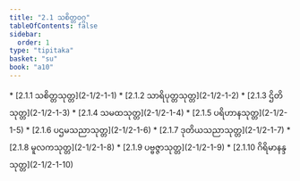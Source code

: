```yaml
---
title: "2.1 သစိတ္တဝဂ္ဂ"
tableOfContents: false
sidebar:
  order: 1
type: "tipitaka"
basket: "su"
book: "a10"
---
```



<DynamicBreadcrumb />



<TableOfContents book="a10" section="2.1">
* [2.1.1 သစိတ္တသုတ္တ](2-1/2-1-1)
* [2.1.2 သာရိပုတ္တသုတ္တ](2-1/2-1-2)
* [2.1.3 ဌိတိသုတ္တ](2-1/2-1-3)
* [2.1.4 သမထသုတ္တ](2-1/2-1-4)
* [2.1.5 ပရိဟာနသုတ္တ](2-1/2-1-5)
* [2.1.6 ပဌမသညာသုတ္တ](2-1/2-1-6)
* [2.1.7 ဒုတိယသညာသုတ္တ](2-1/2-1-7)
* [2.1.8 မူလကသုတ္တ](2-1/2-1-8)
* [2.1.9 ပဗ္ဗဇ္ဇာသုတ္တ](2-1/2-1-9)
* [2.1.10 ဂိရိမာနန္ဒသုတ္တ](2-1/2-1-10)
</TableOfContents>